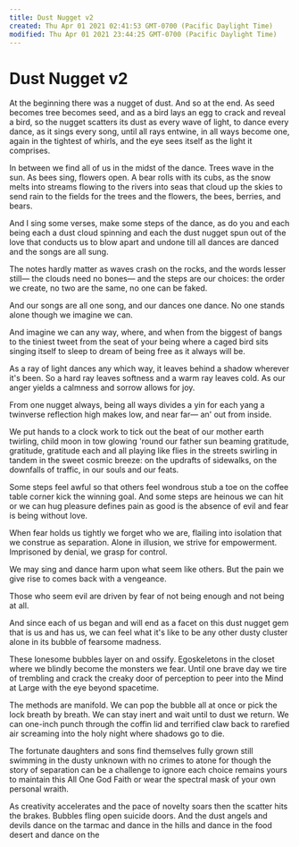 ```yaml
---
title: Dust Nugget v2
created: Thu Apr 01 2021 02:41:53 GMT-0700 (Pacific Daylight Time)
modified: Thu Apr 01 2021 23:44:25 GMT-0700 (Pacific Daylight Time)
---
```


# Dust Nugget v2

At the beginning there was a nugget of dust.
And so at the end.
As seed becomes tree becomes seed,
and as a bird lays an egg to crack and reveal a bird,
so the nugget scatters its dust as every wave of light,
to dance every dance,
as it sings every song,
until all rays entwine,
in all ways become one,
again in the tightest of whirls,
and the eye sees itself
as the light it comprises.

In between we find all of us
in the midst of the dance.
Trees wave in the sun.
As bees sing, flowers open.
A bear rolls with its cubs,
as the snow melts into streams
flowing to the rivers into seas
that cloud up the skies
to send rain to the fields
for the trees and the flowers,
the bees, berries, and bears.

And I sing some verses,
make some steps of the dance,
as do you and each being
each a dust cloud spinning
and each the dust nugget spun
out of the love that conducts us
to blow apart and undone
till all dances are danced
and the songs are all sung.

The notes hardly matter
as waves crash on the rocks,
and the words lesser still—
the clouds need no bones—
and the steps are our choices:
the order we create,
no two are the same,
no one can be faked.

And our songs are all one song,
and our dances one dance.
No one stands alone
though we imagine we can.

And imagine we can
any way, where, and when
from the biggest of bangs
to the tiniest tweet
from the seat of your being
where a caged bird sits
singing itself to sleep
to dream of being free
as it always will be.

As a ray of light dances
any which way,
it leaves behind a shadow
wherever it's been.
So a hard ray leaves softness
and a warm ray leaves cold.
As our anger yields a calmness
and sorrow allows for joy.

From one nugget always,
being all ways divides
a yin for each yang
a twinverse reflection
high makes low, and near far—
an' out from inside.

We put hands to a clock
work to tick out the beat
of our mother earth twirling,
child moon in tow glowing
'round our father sun beaming
gratitude,
gratitude,
gratitude each
and all playing
like flies in the streets
swirling in tandem
in the sweet cosmic breeze:
on the updrafts of sidewalks,
on the downfalls of traffic,
in our souls and our feats.

Some steps feel awful
so that others feel wondrous
stub a toe on the coffee table
corner kick the winning goal.
And some steps are heinous
we can hit or we can hug
pleasure defines pain
as good is the absence of evil
and fear is being without love.

When fear holds us tightly
we forget who we are,
flailing into isolation
that we construe as separation.
Alone in illusion,
we strive for empowerment.
Imprisoned by denial,
we grasp for control.

We may sing and dance harm
upon what seem like others.
But the pain we give rise to
comes back with a vengeance.

Those who seem evil
are driven by fear
of not being enough
and not being at all.

And since each of us
began and will end as a facet
on this dust nugget gem
that is us and has us,
we can feel what it's like
to be any other dusty cluster
alone in its bubble
of fearsome madness.

These lonesome bubbles
layer on and ossify.
Egoskeletons in the closet
where we blindly become
the monsters we fear.
Until one brave day
we tire of trembling
and crack the creaky door
of perception to peer
into the Mind at Large
with the eye beyond spacetime.

The methods are manifold.
We can pop the bubble all at once
or pick the lock breath by breath.
We can stay inert and wait
until to dust we return.
We can one-inch punch through
the coffin lid and terrified
claw back to rarefied air
screaming into the holy night
where shadows go to die.

The fortunate daughters and sons
find themselves fully grown
still swimming in the dusty unknown
with no crimes to atone
for though the story of separation
can be a challenge to ignore
each choice remains yours
to maintain this All One God Faith
or wear the spectral mask
of your own personal wraith.

As creativity accelerates
and the pace of novelty soars
then the scatter hits the brakes.
Bubbles fling open suicide doors.
And the dust angels and devils
dance on the tarmac
and dance in the hills
and dance in the food desert
and dance on the
